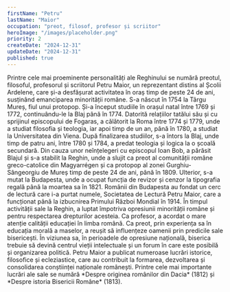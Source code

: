 ```yaml
---
firstName: "Petru"
lastName: "Maior"
occupation: "preot, filosof, profesor și scriitor"
heroImage: "/images/placeholder.png"
priority: 2
createDate: "2024-12-31"
updateDate: "2024-12-31"
published: true
---
```


<ContentTextBlock>
Printre cele mai proeminente personalități ale Reghinului se numără preotul, filosoful, profesorul și scriitorul Petru Maior, un reprezentant distins al Școlii Ardelene, care și-a desfășurat activitatea în oraș timp de peste 24 de ani, susținând emanciparea minorității române. S-a născut în 1754 la Târgu Mureș, fiul unui protopop. Și-a început studiile în orașul natal între 1769 și 1772, continuându-le la Blaj până în 1774. Datorită relațiilor tatălui său și cu sprijinul episcopului de Fogaras, a călătorit la Roma între 1774 și 1779, unde a studiat filosofia și teologia, iar apoi timp de un an, până în 1780, a studiat la Universitatea din Viena. După finalizarea studiilor, s-a întors la Blaj, unde timp de patru ani, între 1780 și 1784, a predat teologia și logica la o școală secundară. Din cauza unor neînțelegeri cu episcopul Ioan Bob, a părăsit Blajul și s-a stabilit la Reghin, unde a slujit ca preot al comunității române greco-catolice din Magyarrégen și ca protopop al zonei Gurghiu-Sângeorgiu de Mureș timp de peste 24 de ani, până în 1809. Ulterior, s-a mutat la Budapesta, unde a ocupat funcția de revizor și cenzor la tipografia regală până la moartea sa în 1821. Românii din Budapesta au fondat un cerc de lectură care i-a purtat numele, Societatea de Lectură Petru Maior, care a funcționat până la izbucnirea Primului Război Mondial în 1914.
</ContentTextBlock>

<ContentTextBlock>
În timpul activității sale la Reghin, a luptat împotriva opresiunii minorității române și pentru respectarea drepturilor acesteia. Ca profesor, a acordat o mare atenție calității educației în limba română. Ca preot, prin experiența sa în educația morală a maselor, a reușit să influențeze oamenii prin predicile sale bisericești. În viziunea sa, în perioadele de opresiune națională, biserica trebuie să devină centrul vieții intelectuale și un forum în care este posibilă și organizarea politică. Petru Maior a publicat numeroase lucrări istorice, filosofice și ecleziastice, care au contribuit la formarea, dezvoltarea și consolidarea conștiinței naționale românești. Printre cele mai importante lucrări ale sale se numără *Despre originea românilor din Dacia* (1812) și *Despre istoria Bisericii Române* (1813).
</ContentTextBlock>